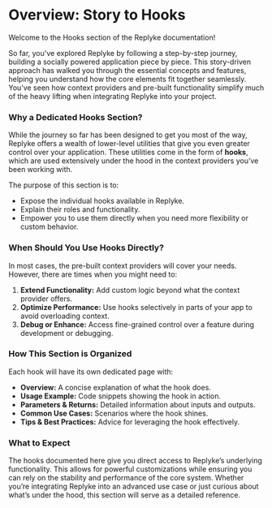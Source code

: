 
# Overview: Story to Hooks

Welcome to the Hooks section of the Replyke documentation!

So far, you've explored Replyke by following a step-by-step journey, building a socially powered application piece by piece. This story-driven approach has walked you through the essential concepts and features, helping you understand how the core elements fit together seamlessly. You’ve seen how context providers and pre-built functionality simplify much of the heavy lifting when integrating Replyke into your project.

### Why a Dedicated Hooks Section?

While the journey so far has been designed to get you most of the way, Replyke offers a wealth of lower-level utilities that give you even greater control over your application. These utilities come in the form of **hooks**, which are used extensively under the hood in the context providers you’ve been working with.

The purpose of this section is to:

-   Expose the individual hooks available in Replyke.
-   Explain their roles and functionality.
-   Empower you to use them directly when you need more flexibility or custom behavior.

### When Should You Use Hooks Directly?

In most cases, the pre-built context providers will cover your needs. However, there are times when you might need to:

1.  **Extend Functionality:** Add custom logic beyond what the context provider offers.
2.  **Optimize Performance:** Use hooks selectively in parts of your app to avoid overloading context.
3.  **Debug or Enhance:** Access fine-grained control over a feature during development or debugging.

### How This Section is Organized

Each hook will have its own dedicated page with:

-   **Overview:** A concise explanation of what the hook does.
-   **Usage Example:** Code snippets showing the hook in action.
-   **Parameters & Returns:** Detailed information about inputs and outputs.
-   **Common Use Cases:** Scenarios where the hook shines.
-   **Tips & Best Practices:** Advice for leveraging the hook effectively.

### What to Expect

The hooks documented here give you direct access to Replyke’s underlying functionality. This allows for powerful customizations while ensuring you can rely on the stability and performance of the core system. Whether you’re integrating Replyke into an advanced use case or just curious about what’s under the hood, this section will serve as a detailed reference.